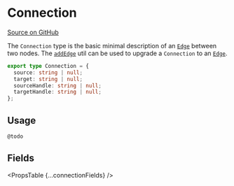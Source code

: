 
# Connection

[Source on GitHub](https://github.com/wbkd/react-flow/blob/f919cb152dd5a92ec3b4d7e4568ffe099bc2af39/packages/system/src/types/general.ts#L24)

The `Connection` type is the basic minimal description of an [`Edge`](./Edge)
between two nodes. The [`addEdge`](../utils/addEdge) util can be used to upgrade
a `Connection` to an [`Edge`](./Edge).

```ts
export type Connection = {
  source: string | null;
  target: string | null;
  sourceHandle: string | null;
  targetHandle: string | null;
};
```

## Usage

```ts
@todo
```

## Fields

<PropsTable {...connectionFields} />
